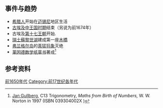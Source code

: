 {{DecadeTOC|-1659}}

==事件与趋势==
* [[希腊人|希腊人]]开始在[[迈锡尼|迈锡尼]]地区生活 
*  [[古埃及|古埃及]][[中王国时期|中王国时期]]结束（另说为前1674年）
* 古埃及[[埃及第十七王朝|第十七王朝]]开始.
* [[瑞士|瑞士]][[蘇黎世湖|蘇黎世湖]]建成第一座[[Holzbrücke_Rapperswil-Hurden|木橋]]
* [[弗兰格尔岛|弗兰格尔岛]]的[[真猛犸象|真猛犸象]]灭绝
* [[莱因德数学纸草书|莱因德数学纸草书]]著成<ref>[[Jan_Gullberg|Jan Gullberg]],  C13 Trigonometry, ''Maths from Birth of Numbers,''  W. W. Norton in 1997 (ISBN 039304002X )</ref>

==参考资料==
{{reflist}}

{{世紀|-17}}

[[Category:前1650年代|]]
[[Category:前17世纪各年代|Category:前17世纪各年代]]